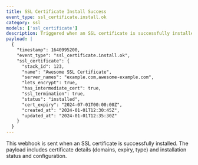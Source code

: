 ```yaml
---
title: SSL Certificate Install Success
event_type: ssl_certificate.install.ok
category: ssl
models: ['ssl_certificate']
description: Triggered when an SSL certificate is successfully installed
payload: |
  {
    "timestamp": 1640995200,
    "event_type": "ssl_certificate.install.ok",
    "ssl_certificate": {
      "stack_id": 123,
      "name": "Awesome SSL Certificate",
      "server_names": "example.com,awesome-example.com",
      "lets_encrypt": true,
      "has_intermediate_cert": true,
      "ssl_termination": true,
      "status": "installed",
      "cert_expiry": "2024-07-01T00:00:00Z",
      "created_at": "2024-01-01T12:30:45Z",
      "updated_at": "2024-01-01T12:35:30Z"
    }
  }
---
```


This webhook is sent when an SSL certificate is successfully installed. The payload includes certificate details (domains, expiry, type) and installation status and configuration.